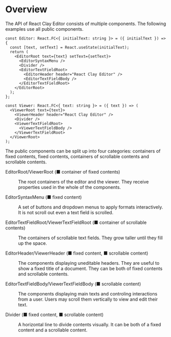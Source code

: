 
<Meta title="API/Overview" />


# Overview

The API of React Clay Editor consists of multiple components. The following examples use all public components.

```tsx
const Editor: React.FC<{ initialText: string }> = ({ initialText }) => {
  const [text, setText] = React.useState(initialText);
  return (
    <EditorRoot text={text} setText={setText}>
      <EditorSyntaxMenu />
      <Divider />
      <EditorTextFieldRoot>
        <EditorHeader header="React Clay Editor" />
        <EditorTextFieldBody />
      </EditorTextFieldRoot>
    </EditorRoot>
  );
};
```

```tsx
const Viewer: React.FC<{ text: string }> = ({ text }) => (
  <ViewerRoot text={text}>
    <ViewerHeader header="React Clay Editor" />
    <Divider />
    <ViewerTextFieldRoot>
      <ViewerTextFieldBody />
    </ViewerTextFieldRoot>
  </ViewerRoot>
);
```

The public components can be split up into four categories: containers of fixed contents, fixed contents, containers of
scrollable contents and scrollable contents.

<div style={{ display: 'flex', justifyContent: 'center' }}>
  <ApiExplanation colorized="all" />
</div>

<dl>
  <dt>
    <p>
      EditorRoot/ViewerRoot (<span style={{ color: colorPalette.fixedContainer }}>■</span> container of fixed contents)
    </p>
  </dt>
  <dd>
    <p>
      The root containers of the editor and the viewer. They receive properties used in the whole of the components.
    </p>
  </dd>
  <dt>
    <p>
      EditorSyntaxMenu (<span style={{ color: colorPalette.fixedContent }}>■</span> fixed content)
    </p>
  </dt>
  <dd>
    <p>
      A set of buttons and dropdown menus to apply formats interactively. It is not scroll out even a text field is
      scrolled.
    </p>
  </dd>
  <dt>
    <p>
      EditorTextFieldRoot/ViewerTextFieldRoot (<span style={{ color: colorPalette.scrollableContainer }}>■</span>
      container of scrollable contents)
    </p>
  </dt>
  <dd>
    <p>The containers of scrollable text fields. They grow taller until they fill up the space.</p>
  </dd>
  <dt>
    <p>
      EditorHeader/ViewerHeader (<span style={{ color: colorPalette.fixedContent }}>■</span> fixed content,
      <span style={{ color: colorPalette.scrollableContent }}>■</span>
      scrollable content)
    </p>
  </dt>
  <dd>
    <p>
      The components displaying uneditable headers. They are useful to show a fixed title of a document. They can be
      both of fixed contents and scrollable contents.
    </p>
  </dd>
  <dt>
    <p>
      EditorTextFieldBody/ViewerTextFieldBody (<span style={{ color: colorPalette.scrollableContent }}>■</span>
      scrollable content)
    </p>
  </dt>
  <dd>
    <p>
      The components displaying main texts and controling interactions from a user. Users may scroll them vertically to
      view and edit their text.
    </p>
  </dd>
  <dt>
    <p>
      Divider (<span style={{ color: colorPalette.fixedContent }}>■</span> fixed content,
      <span style={{ color: colorPalette.scrollableContent }}>■</span>
      scrollable content)
    </p>
  </dt>
  <dd>
    <p>A horizontal line to divide contents visually. It can be both of a fixed content and a scrollable content.</p>
  </dd>
</dl>
